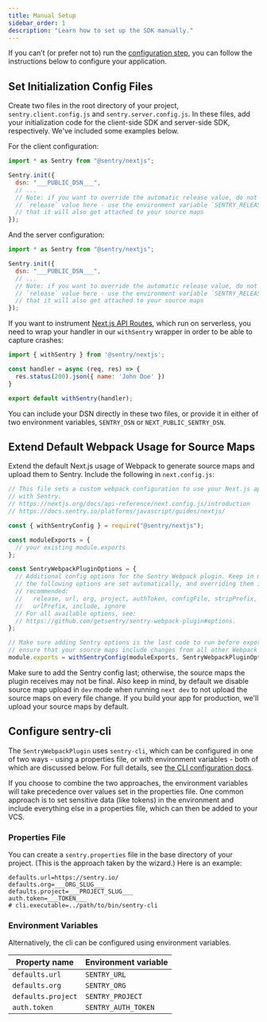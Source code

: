 ```yaml
---
title: Manual Setup
sidebar_order: 1
description: "Learn how to set up the SDK manually."
---
```


If you can’t (or prefer not to) run the [configuration step](/platforms/javascript/guides/nextjs/#configure), you can follow the instructions below to configure your application.

## Set Initialization Config Files

Create two files in the root directory of your project, `sentry.client.config.js` and `sentry.server.config.js`. In these files, add your initialization code for the client-side SDK and server-side SDK, respectively. We've included some examples below.

For the client configuration:

```javascript {filename:sentry.client.config.js}
import * as Sentry from "@sentry/nextjs";

Sentry.init({
  dsn: "___PUBLIC_DSN___",
  // ...
  // Note: if you want to override the automatic release value, do not set a
  // `release` value here - use the environment variable `SENTRY_RELEASE`, so
  // that it will also get attached to your source maps
});
```

And the server configuration:

```javascript {filename:sentry.server.config.js}
import * as Sentry from "@sentry/nextjs";

Sentry.init({
  dsn: "___PUBLIC_DSN___",
  // ...
  // Note: if you want to override the automatic release value, do not set a
  // `release` value here - use the environment variable `SENTRY_RELEASE`, so
  // that it will also get attached to your source maps
});
```

If you want to instrument [Next.js API Routes](https://nextjs.org/docs/api-routes/introduction), which run on serverless, you need to wrap your handler in our `withSentry` wrapper in order to be able to capture crashes:

```javascript {filename:pages/api*}
import { withSentry } from '@sentry/nextjs';

const handler = async (req, res) => {
  res.status(200).json({ name: 'John Doe' })
}

export default withSentry(handler);
```

You can include your DSN directly in these two files, or provide it in either of two environment variables, `SENTRY_DSN` or `NEXT_PUBLIC_SENTRY_DSN`.

## Extend Default Webpack Usage for Source Maps

Extend the default Next.js usage of Webpack to generate source maps and upload them to Sentry. Include the following in `next.config.js`:

```javascript {filename:next.config.js}
// This file sets a custom webpack configuration to use your Next.js app
// with Sentry.
// https://nextjs.org/docs/api-reference/next.config.js/introduction
// https://docs.sentry.io/platforms/javascript/guides/nextjs/

const { withSentryConfig } = require("@sentry/nextjs");

const moduleExports = {
  // your existing module.exports
};

const SentryWebpackPluginOptions = {
  // Additional config options for the Sentry Webpack plugin. Keep in mind that
  // the following options are set automatically, and overriding them is not
  // recommended:
  //   release, url, org, project, authToken, configFile, stripPrefix,
  //   urlPrefix, include, ignore
  // For all available options, see:
  // https://github.com/getsentry/sentry-webpack-plugin#options.
};

// Make sure adding Sentry options is the last code to run before exporting, to
// ensure that your source maps include changes from all other Webpack plugins
module.exports = withSentryConfig(moduleExports, SentryWebpackPluginOptions);
```

Make sure to add the Sentry config last; otherwise, the source maps the plugin receives may not be final.
Also keep in mind, by default we disable source map upload in `dev` mode when running `next dev` to not upload the source maps on every file change. If you build your app for production, we'll upload your source maps by default.

## Configure sentry-cli

The `SentryWebpackPlugin` uses `sentry-cli`, which can be configured in one of two ways - using a properties file, or with environment variables - both of which are discussed below. For full details, see [the CLI configuration docs](https://docs.sentry.io/product/cli/configuration/).

If you choose to combine the two approaches, the environment variables will take precedence over values set in the properties file. One common approach is to set sensitive data (like tokens) in the environment and include everything else in a properties file, which can then be added to your VCS.

### Properties File

You can create a `sentry.properties` file in the base directory of your project. (This is the approach taken by the wizard.) Here is an example:

```properties {filename:sentry.properties}
defaults.url=https://sentry.io/
defaults.org=___ORG_SLUG___
defaults.project=___PROJECT_SLUG___
auth.token=___TOKEN___
# cli.executable=../path/to/bin/sentry-cli
```

### Environment Variables

Alternatively, the cli can be configured using environment variables.

| Property name      | Environment variable |
| ------------------ | -------------------- |
| `defaults.url`     | `SENTRY_URL`         |
| `defaults.org`     | `SENTRY_ORG`         |
| `defaults.project` | `SENTRY_PROJECT`     |
| `auth.token`       | `SENTRY_AUTH_TOKEN`  |
